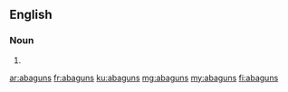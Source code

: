 ==English==

===Noun===
{{head|en|plural}}

# {{plural of|abagun|lang=en|nocat=1}}

[[ar:abaguns]]
[[fr:abaguns]]
[[ku:abaguns]]
[[mg:abaguns]]
[[my:abaguns]]
[[fi:abaguns]]